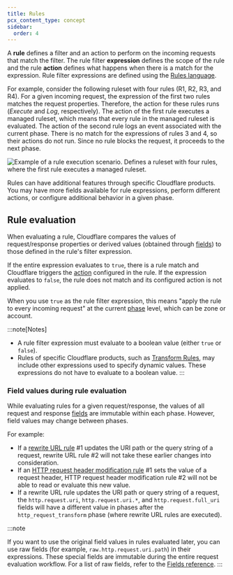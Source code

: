 ```yaml
---
title: Rules
pcx_content_type: concept
sidebar:
  order: 4
---
```



A **rule** defines a filter and an action to perform on the incoming requests that match the filter. The rule filter **expression** defines the scope of the rule and the rule **action** defines what happens when there is a match for the expression. Rule filter expressions are defined using the [Rules language](/ruleset-engine/rules-language/).

For example, consider the following ruleset with four rules (R1, R2, R3, and R4). For a given incoming request, the expression of the first two rules matches the request properties. Therefore, the action for these rules runs (_Execute_ and _Log_, respectively). The action of the first rule executes a managed ruleset, which means that every rule in the managed ruleset is evaluated. The action of the second rule logs an event associated with the current phase. There is no match for the expressions of rules 3 and 4, so their actions do not run. Since no rule blocks the request, it proceeds to the next phase.

![Example of a rule execution scenario. Defines a ruleset with four rules, where the first rule executes a managed ruleset.](~/assets/images/ruleset-engine/rulesets-rules-example.png)

Rules can have additional features through specific Cloudflare products. You may have more fields available for rule expressions, perform different actions, or configure additional behavior in a given phase.

## Rule evaluation

When evaluating a rule, Cloudflare compares the values of request/response properties or derived values (obtained through [fields](/ruleset-engine/rules-language/fields/)) to those defined in the rule's filter expression.

If the entire expression evaluates to `true`, there is a rule match and Cloudflare triggers the [action](/ruleset-engine/rules-language/actions/) configured in the rule. If the expression evaluates to `false`, the rule does not match and its configured action is not applied.

<Render file="rule-terminating-actions" />

When you use `true` as the rule filter expression, this means "apply the rule to every incoming request" at the current [phase](/ruleset-engine/about/phases/) level, which can be zone or account.

:::note[Notes]

- A rule filter expression must evaluate to a boolean value (either `true` or `false`).
- Rules of specific Cloudflare products, such as [Transform Rules](/rules/transform/), may include other expressions used to specify dynamic values. These expressions do not have to evaluate to a boolean value.
  :::

### Field values during rule evaluation

While evaluating rules for a given request/response, the values of all request and response [fields](/ruleset-engine/rules-language/fields/) are immutable within each phase. However, field values may change between phases.

For example:

- If a [rewrite URL rule](/rules/transform/url-rewrite/) #1 updates the URI path or the query string of a request, rewrite URL rule #2 will not take these earlier changes into consideration.
- If an [HTTP request header modification rule](/rules/transform/request-header-modification/) #1 sets the value of a request header, HTTP request header modification rule #2 will not be able to read or evaluate this new value.
- If a rewrite URL rule updates the URI path or query string of a request, the `http.request.uri`, `http.request.uri.*`, and `http.request.full_uri` fields will have a different value in phases after the `http_request_transform` phase (where rewrite URL rules are executed).

:::note

If you want to use the original field values in rules evaluated later, you can use raw fields (for example, `raw.http.request.uri.path`) in their expressions. These special fields are immutable during the entire request evaluation workflow. For a list of raw fields, refer to the [Fields reference](/ruleset-engine/rules-language/fields/reference/?field-category=Raw+fields).
:::
